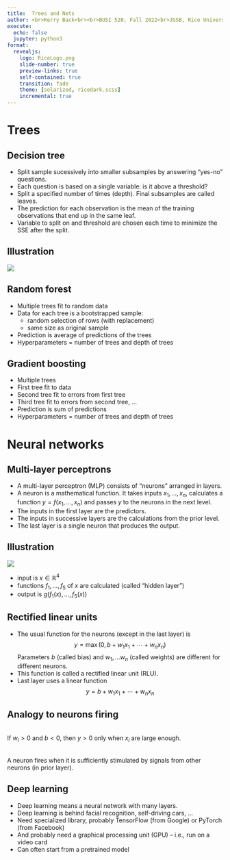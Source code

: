 ```yaml
---
title:  Trees and Nets
author: <br>Kerry Back<br><br>BUSI 520, Fall 2022<br>JGSB, Rice University
execute:
  echo: false
  jupyter: python3
format: 
  revealjs:
    logo: RiceLogo.png
    slide-number: true
    preview-links: true
    self-contained: true
    transition: fade
    theme: [solarized, ricedark.scss]
    incremental: true
---
```


# Trees

## Decision tree

* Split sample sucessively into smaller subsamples by answering "yes-no" questions.
* Each question is based on a single variable: is it above a threshold?
* Split a specified number of times (depth).  Final subsamples are called leaves.
* The prediction for each observation is the mean of the training observations that end up in the same leaf.
* Variable to split on and threshold are chosen each time to minimize the SSE after the split.

## Illustration

![](tree.png)

## Random forest

* Multiple trees fit to random data
* Data for each tree is a bootstrapped sample: 
  * random selection of rows (with replacement)
  * same size as original sample
* Prediction is average of predictions of the trees
* Hyperparameters = number of trees and depth of trees

## Gradient boosting

* Multiple trees
* First tree fit to data
* Second tree fit to errors from first tree
* Third tree fit to errors from second tree, ...
* Prediction is sum of predictions
* Hyperparameters = number of trees and depth of trees


# Neural networks

## Multi-layer perceptrons

* A multi-layer perceptron (MLP) consists of "neurons" arranged in layers.
* A neuron is a mathematical function.  It takes inputs $x_1, \ldots, x_n$, calculates a function $y=f(x_1, \ldots, x_n)$ and passes $y$ to the neurons in the next level.
* The inputs in the first layer are the predictors.
* The inputs in successive layers are the calculations from the prior level. 
* The last layer is a single neuron that produces the output.

## Illustration

::: {layout="[70, 30]"}

![](neuralnet.png)

* input is $x \in \mathbb{R}^4$
* functions $f_1, \ldots, f_5$ of $x$ are calculated (called "hidden layer")
* output is $g(f_1(x), \ldots, f_5(x))$

:::




## Rectified linear units

* The usual function for the neurons (except in the last layer) is $$ y = \max(0,b+w_1x_1 + \cdots + w_nx_n)$$
Parameters $b$ (called bias) and $w_1, \ldots w_n$ (called weights) are different for different neurons. 
* This function is called a rectified linear unit (RLU).  
* Last layer uses a linear function $$ y = b+w_1x_1 + \cdots + w_nx_n$$

## Analogy to neurons firing

<br>If $w_i>0$ and $b<0$, then $y>0$ only when $x_i$ are large enough. 

<br>A neuron  fires when it is sufficiently stimulated by signals from other neurons (in prior layer).

## Deep learning

* Deep learning means a neural network with  many layers.
* Deep learning is behind facial recognition, self-driving cars, ...
* Need specialized library, probably TensorFlow (from Google) or PyTorch (from Facebook)
* And probably need a graphical processing unit (GPU) -- i.e., run on a video card
* Can often start from a pretrained model


